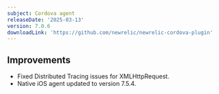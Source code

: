 ```yaml
---
subject: Cordova agent
releaseDate: '2025-03-13'
version: 7.0.6
downloadLink: 'https://github.com/newrelic/newrelic-cordova-plugin'
---
```


## Improvements

- Fixed Distributed Tracing issues for XMLHttpRequest.
- Native iOS agent updated to version 7.5.4.
